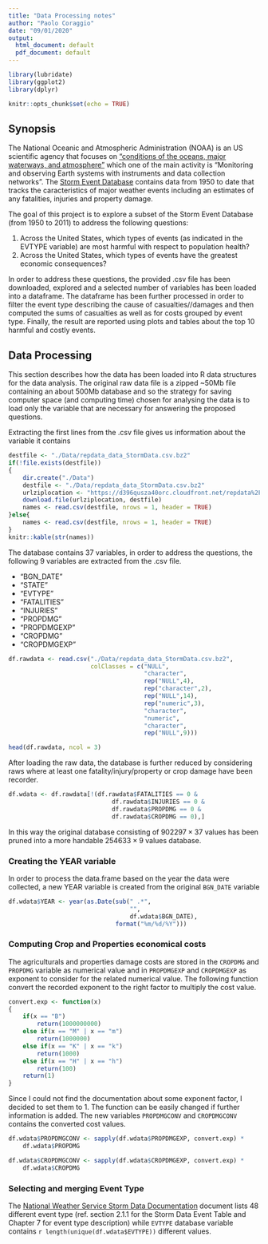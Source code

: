 ```yaml
---
title: "Data Processing notes"
author: "Paolo Coraggio"
date: "09/01/2020"
output:
  html_document: default
  pdf_document: default
---
```


```r
library(lubridate) 
library(ggplot2) 
library(dplyr) 

knitr::opts_chunk$set(echo = TRUE)
```

## Synopsis

The National Oceanic and Atmospheric Administration (NOAA) is an US scientific agency that focuses on ["conditions of the oceans, major waterways, and atmosphere"](https://en.wikipedia.org/wiki/National_Oceanic_and_Atmospheric_Administration) which one of the main activity is "Monitoring and observing Earth systems with instruments and data collection networks". 
The [Storm Event Database](https://www.ncdc.noaa.gov/stormevents/details.jsp) contains data from 1950 to date that tracks the caracteristics of major weather events including an estimates of any fatalities, injuries and property damage. 

The goal of this project is to explore a subset of the Storm Event Database (from 1950 to 2011) to address the following questions:

1. Across the United States, which types of events (as indicated in the EVTYPE 
    variable) are most harmful with respect to population health?
2. Across the United States, which types of events have the greatest economic 
    consequences?

In order to address these questions, the provided .csv file has been downloaded, explored and a selected number of variables has been loaded into a dataframe. The dataframe has been further processed in order to filter the event type describing the cause of casualties//damages and then computed the sums of casualties as well as for costs grouped by event type. Finally, the result are reported using plots and tables about the top 10 harmful and costly events.

## Data Processing

This section describes how the data has been loaded into R data structures for the data analysis. The original raw data file is a zipped ~50Mb file containing an about 500Mb database and so the strategy for saving computer space (and computing time) chosen for analysing the data is to load only the variable that are necessary for answering the proposed questions.

Extracting the first lines from the .csv file gives us information about the variable it contains

```r
destfile <- "./Data/repdata_data_StormData.csv.bz2"
if(!file.exists(destfile))
{
    dir.create("./Data")
    destfile <- "./Data/repdata_data_StormData.csv.bz2"
    urlziplocation <- "https://d396qusza40orc.cloudfront.net/repdata%2Fdata%2FStormData.csv.bz2"
    download.file(urlziplocation, destfile)
    names <- read.csv(destfile, nrows = 1, header = TRUE)
}else{
    names <- read.csv(destfile, nrows = 1, header = TRUE)
}
knitr::kable(str(names))
```

The database contains $37$ variables, in order to address the questions, the following $9$ variables are extracted from the .csv file.

- "BGN_DATE"   
- "STATE"      
- "EVTYPE"     
- "FATALITIES" 
- "INJURIES"   
- "PROPDMG"    
- "PROPDMGEXP" 
- "CROPDMG"    
- "CROPDMGEXP"

```r
df.rawdata <- read.csv("./Data/repdata_data_StormData.csv.bz2",
                       colClasses = c("NULL", 
                                      "character", 
                                      rep("NULL",4), 
                                      rep("character",2),
                                      rep("NULL",14),
                                      rep("numeric",3),
                                      "character", 
                                      "numeric", 
                                      "character", 
                                      rep("NULL",9)))

head(df.rawdata, ncol = 3)
```

After loading the raw data, the database is further reduced by considering raws where at least one fatality/injury/property or crop damage have been recorder.

```r
df.wdata <- df.rawdata[!(df.rawdata$FATALITIES == 0 &
                             df.rawdata$INJURIES == 0 &
                             df.rawdata$PROPDMG == 0 &
                             df.rawdata$CROPDMG == 0),]
```

In this way the original database consisting of $902297 \times 37$ values has been pruned into a more handable $254633 \times 9$ values database.

### Creating the YEAR variable

In order to process the data.frame based on the year the data were collected, a new YEAR variable is created from the original `BGN_DATE` variable

```r
df.wdata$YEAR <- year(as.Date(sub(" .*", 
                                  "", 
                                  df.wdata$BGN_DATE), 
                              format("%m/%d/%Y")))
```

### Computing Crop and Properties economical costs 

The agriculturals and properties damage costs are stored in the `CROPDMG` and `PROPDMG` variable as numerical value and in `PROPDMGEXP` and `CROPDMGEXP` as exponent to consider for the related numerical value. The following function convert the recorded exponent to the right factor to multiply the cost value.

```r
convert.exp <- function(x)
{
    if(x == "B")
        return(1000000000)
    else if(x == "M" | x == "m")
        return(1000000)
    else if(x == "K" | x == "k")
        return(1000)
    else if(x == "H" | x == "h")
        return(100)
    return(1)
}
```

Since I could not find the documentation about some exponent factor, I decided to set them to $1$. The function can be easily changed if further information is added. The new variables `PROPDMGCONV` and `CROPDMGCONV` contains the converted cost values. 

```r
df.wdata$PROPDMGCONV <- sapply(df.wdata$PROPDMGEXP, convert.exp) *
    df.wdata$PROPDMG

df.wdata$CROPDMGCONV <- sapply(df.wdata$CROPDMGEXP, convert.exp) *
    df.wdata$CROPDMG 
```

### Selecting and merging Event Type

The [National Weather Service Storm Data Documentation](https://d396qusza40orc.cloudfront.net/repdata%2Fpeer2_doc%2Fpd01016005curr.pdf) document lists $48$ different event type (ref. section 2.1.1 for the Storm Data Event Table and Chapter 7 for event type description) while `EVTYPE` database variable contains `r length(unique(df.wdata$EVTYPE))` different values.  

    